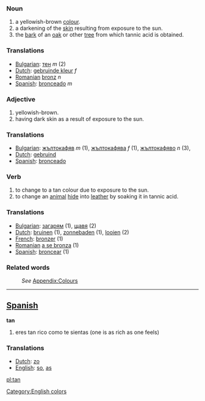 === Noun ===
#a yellowish-brown [[color|colour]].
#a darkening of the [[skin]] resulting from exposure to the sun.
#the [[bark]] of an [[oak]] or other [[tree]] from which tannic acid is obtained.

===Translations===
*[[Bulgarian]]: [[тен]] ''m'' (2)
*[[Dutch]]: [[gebruinde kleur]] ''f''
*[[Romanian]] [[bronz]] ''n''
*[[Spanish]]: [[bronceado]] ''m''

=== Adjective ===
#yellowish-brown.
#having dark skin as a result of exposure to the sun.

=== Translations ===
*[[Bulgarian]]: [[жълтокафяв]] ''m'' (1), [[жълтокафява]] ''f'' (1), [[жълтокафяво]] ''n'' (3), 
*[[Dutch]]: [[gebruind]]
*[[Spanish]]: [[bronceado]]

=== Verb ===
#to change to a tan colour due to exposure to the sun.
#to change an [[animal]] [[hide]] into [[leather]] by soaking it in tannic acid.

=== Translations ===
*[[Bulgarian]]: [[загарям]] (1), [[щавя]] (2)
*[[Dutch]]: [[bruinen]] (1), [[zonnebaden]] (1), [[looien]] (2)
*[[French]]: [[bronzer]] (1)
*[[Romanian]] [[a se bronza]] (1)
*[[Spanish]]: [[broncear]] (1)

===Related words===
:''See'' [[Wiktionary_Appendix:Colours|Appendix:Colours]]

----

==[[Spanish]]==

'''tan'''

# eres tan rico como te sientas (one is as rich as one feels)

===Translations===
*[[Dutch]]: [[zo]]
*[[English]]: [[so]], [[as]]

[[Category:English colors]]

[[pl:tan]]
